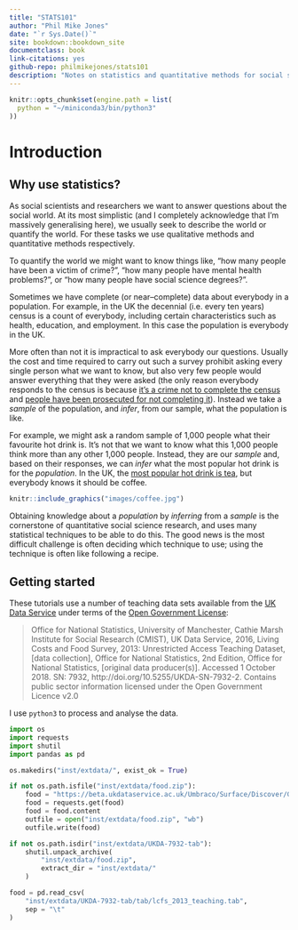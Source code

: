 ```yaml
--- 
title: "STATS101"
author: "Phil Mike Jones"
date: "`r Sys.Date()`"
site: bookdown::bookdown_site
documentclass: book
link-citations: yes
github-repo: philmikejones/stats101
description: "Notes on statistics and quantitative methods for social sciences."
---
```


```r
knitr::opts_chunk$set(engine.path = list(
  python = "~/miniconda3/bin/python3"
))
```


# Introduction


## Why use statistics?

As social scientists and researchers we want to answer questions about the social world.
At its most simplistic (and I completely acknowledge that I'm massively generalising here), we usually seek to describe the world or quantify the world.
For these tasks we use qualitative methods and quantitative methods respectively.

To quantify the world we might want to know things like, "how many people have been a victim of crime?", "how many people have mental health problems?", or "how many people have social science degrees?".

Sometimes we have complete (or near--complete) data about everybody in a population.
For example, in the UK the decennial (i.e. every ten years) census is a count of everybody, including certain characteristics such as health, education, and employment.
In this case the population is everybody in the UK.

More often than not it is impractical to ask everybody our questions.
Usually the cost and time required to carry out such a survey prohibit asking every single person what we want to know, but also very few people would answer everything that they were asked (the only reason everybody responds to the census is because [it's a crime not to complete the census](https://en.wikipedia.org/wiki/Census_in_the_United_Kingdom#Criminal_law) and [people have been prosecuted for not completing it](https://www.theguardian.com/uk/2012/jan/27/120-convicted-census-forms-2011)).
Instead we take a *sample* of the population, and *infer*, from our sample, what the population is like.

For example, we might ask a random sample of 1,000 people what their favourite hot drink is.
It's not that we want to know what this 1,000 people think more than any other 1,000 people.
Instead, they are our *sample* and, based on their responses, we can *infer* what the most popular hot drink is for the *population*.
In the UK, the [most popular hot drink is tea](https://www.statista.com/statistics/697383/favorite-hot-drinks-united-kingdom-uk/), but everybody knows it should be coffee.

```r
knitr::include_graphics("images/coffee.jpg")
```

Obtaining knowledge about a *population* by *inferring* from a *sample* is the cornerstone of quantitative social science research, and uses many statistical techniques to be able to do this.
The good news is the most difficult challenge is often deciding which technique to use; using the technique is often like following a recipe.


## Getting started

These tutorials use a number of teaching data sets available from the [UK Data Service](https://www.ukdataservice.ac.uk/) under terms of the [Open Government License](http://www.nationalarchives.gov.uk/doc/open-government-licence/version/3/):

> Office for National Statistics, University of Manchester, Cathie Marsh Institute for Social Research (CMIST), UK Data Service, 2016, Living Costs and Food Survey, 2013: Unrestricted Access Teaching Dataset, [data collection], Office for National Statistics, 2nd Edition, Office for National Statistics, [original data producer(s)]. Accessed 1 October 2018. SN: 7932, http://doi.org/10.5255/UKDA-SN-7932-2. Contains public sector information licensed under the Open Government Licence v2.0

I use `python3` to process and analyse the data.

```python
import os
import requests
import shutil
import pandas as pd
```

```python
os.makedirs("inst/extdata/", exist_ok = True)
```

```python
if not os.path.isfile("inst/extdata/food.zip"):
    food = "https://beta.ukdataservice.ac.uk/Umbraco/Surface/Discover/GetDownload?studyNumber=7932&fileName=7932tab_818dcb297393b2557b07f05acaae70b9.zip"
    food = requests.get(food)
    food = food.content
    outfile = open("inst/extdata/food.zip", "wb")
    outfile.write(food)
```

```python
if not os.path.isdir("inst/extdata/UKDA-7932-tab"):
    shutil.unpack_archive(
        "inst/extdata/food.zip",
        extract_dir = "inst/extdata/"
    )
```

```python
food = pd.read_csv(
    "inst/extdata/UKDA-7932-tab/tab/lcfs_2013_teaching.tab",
    sep = "\t"
)
```

